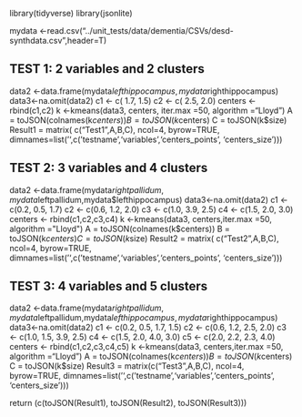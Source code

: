 library(tidyverse)
library(jsonlite)

mydata <-read.csv("../unit_tests/data/dementia/CSVs/desd-synthdata.csv",header=T)

## TEST 1: 2 variables and 2 clusters
data2 <-data.frame(mydata$lefthippocampus,mydata$righthippocampus)
data3<-na.omit(data2)
c1 <- c( 1.7, 1.5)
c2 <- c( 2.5, 2.0)
centers <- rbind(c1,c2)
k <-kmeans(data3, centers, iter.max =50, algorithm ="Lloyd")
A = toJSON(colnames(k$centers))
B = toJSON(k$centers)
C = toJSON(k$size)
Result1 = matrix( c("Test1",A,B,C), ncol=4, byrow=TRUE, dimnames=list('',c('testname','variables','centers_points', 'centers_size')))

## TEST 2: 3 variables and 4 clusters
data2 <-data.frame(mydata$rightpallidum,mydata$leftpallidum,mydata$lefthippocampus)
data3<-na.omit(data2)
c1 <- c(0.2, 0.5, 1.7)
c2 <- c(0.6, 1.2, 2.0)
c3 <- c(1.0, 3.9, 2.5)
c4 <- c(1.5, 2.0, 3.0)
centers <- rbind(c1,c2,c3,c4)
k <-kmeans(data3, centers,iter.max =50, algorithm ="Lloyd")
A = toJSON(colnames(k$centers))
B = toJSON(k$centers)
C = toJSON(k$size)
Result2 = matrix( c("Test2",A,B,C), ncol=4, byrow=TRUE, dimnames=list('',c('testname','variables','centers_points', 'centers_size')))

## TEST 3: 4 variables and 5 clusters
data2 <-data.frame(mydata$rightpallidum,mydata$leftpallidum,mydata$lefthippocampus,mydata$righthippocampus)
data3<-na.omit(data2)
c1 <- c(0.2, 0.5, 1.7, 1.5)
c2 <- c(0.6, 1.2, 2.5, 2.0)
c3 <- c(1.0, 1.5, 3.9, 2.5)
c4 <- c(1.5, 2.0, 4.0, 3.0)
c5 <- c(2.0, 2.2, 2.3, 4.0)
centers <- rbind(c1,c2,c3,c4,c5)
k <-kmeans(data3, centers,iter.max =50, algorithm ="Lloyd")
A = toJSON(colnames(k$centers))
B = toJSON(k$centers)
C = toJSON(k$size)
Result3 = matrix(c("Test3",A,B,C), ncol=4, byrow=TRUE, dimnames=list('',c('testname','variables','centers_points', 'centers_size')))

return (c(toJSON(Result1), toJSON(Result2), toJSON(Result3)))
